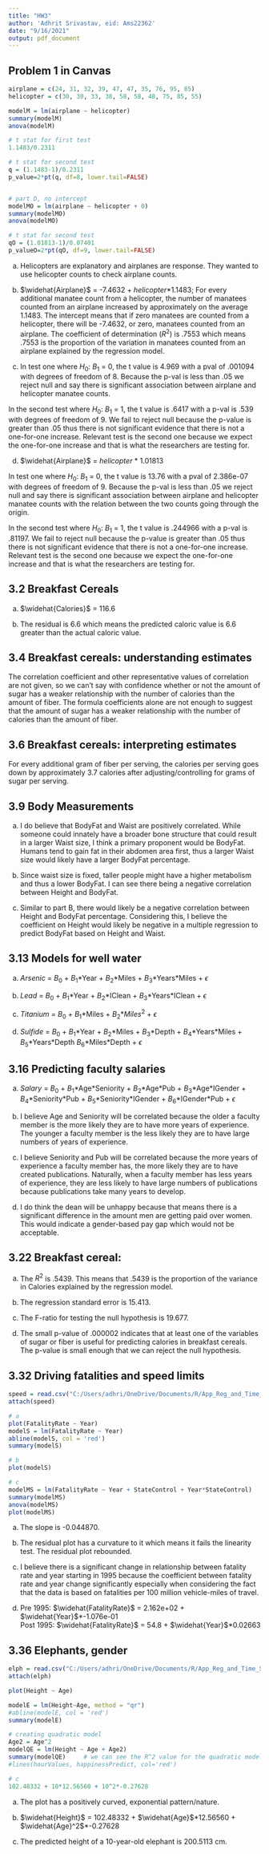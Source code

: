 ```yaml
---
title: "HW3"
author: 'Adhrit Srivastav, eid: Ams22362'
date: "9/16/2021"
output: pdf_document
---
```


## Problem 1 in Canvas
```r
airplane = c(24, 31, 32, 39, 47, 47, 35, 76, 95, 85)
helicopter = c(30, 30, 33, 38, 58, 58, 48, 75, 85, 55)

modelM = lm(airplane ~ helicopter)
summary(modelM)
anova(modelM)

# t stat for first test
1.1483/0.2311

# t stat for second test
q = (1.1483-1)/0.2311
p_value=2*pt(q, df=8, lower.tail=FALSE)


# part D, no intercept
modelMO = lm(airplane ~ helicopter + 0)
summary(modelMO)
anova(modelMO)

# t stat for second test
qO = (1.01813-1)/0.07401
p_valueO=2*pt(qO, df=9, lower.tail=FALSE)

```
a) Helicopters are explanatory and airplanes are response. They wanted to use helicopter counts to check airplane counts.

b) $\widehat{Airplane}$ = -7.4632 + ${helicopter}$\*1.1483; For every additional manatee count from a helicopter, the number of manatees counted from an airplane increased by approximately on the average 1.1483. The intercept means that if zero manatees are counted from a helicopter, there will be -7.4632, or zero, manatees counted from an airplane. The coefficient of determination (${R}^2$) is .7553 which means .7553 is the proportion of the variation in manatees counted from an airplane explained by the regression model.

c) In test one where ${H}_0$: ${B}_{1}$ = 0, the t value is 4.969 with a pval of .001094 with degrees of freedom of 8. Because the p-val is less than .05 we reject null and say there is significant association between airplane and helicopter manatee counts. 

\setlength\parindent{24pt} In the second test where ${H}_0$: ${B}_{1}$ = 1, the t value is .6417 with a p-val is .539 with degrees of freedom of 9. We fail to reject null because the p-value is greater than .05 thus there is not significant evidence that there is not a one-for-one increase. Relevant test is the second one because we expect the one-for-one increase and that is what the researchers are testing for.\par


d) $\widehat{Airplane}$ = ${helicopter}$ * 1.01813

\indent In test one where ${H}_0$: ${B}_{1}$ = 0, the t value is 13.76 with a pval of 2.386e-07  with degrees of freedom of 9. Because the p-val is less than .05 we reject null and say there is significant association between airplane and helicopter manatee counts with the relation between the two counts going through the origin. 

\indent In the second test where ${H}_0$: ${B}_{1}$ = 1, the t value is .244966 with a p-val is .81197. We fail to reject null because the p-value is greater than .05 thus there is not significant evidence that there is not a one-for-one increase. Relevant test is the second one because we expect the one-for-one increase and that is what the researchers are testing for.


## 3.2 Breakfast Cereals

a) $\widehat{Calories}$ = 116.6

b) The residual is 6.6 which means the predicted caloric value is 6.6 greater than the actual caloric value.


## 3.4 Breakfast cereals: understanding estimates

The correlation coefficient and other representative values of correlation are not given, so we can't say with confidence whether or not the amount of sugar has a weaker relationship with the number of calories than the amount of fiber. The formula coefficients alone are not enough to suggest that the amount of sugar has a weaker relationship with the number of calories than the amount of fiber.


## 3.6 Breakfast cereals: interpreting estimates

For every additional gram of fiber per serving, the calories per serving goes down by approximately 3.7 calories after adjusting/controlling for grams of sugar per serving.


## 3.9 Body Measurements

a) I do believe that BodyFat and Waist are positively correlated. While someone could innately have a broader bone structure that could result in a larger Waist size, I think a primary proponent would be BodyFat. Humans tend to gain fat in their abdomen area first, thus a larger Waist size would likely have a larger BodyFat percentage.

b) Since waist size is fixed, taller people might have a higher metabolism and thus a lower BodyFat. I can see there being a negative correlation between Height and BodyFat.

c) Similar to part B, there would likely be a negative correlation between Height and BodyFat percentage. Considering this, I believe the coefficient on Height would likely be negative in a multiple regression to predict BodyFat based on Height and Waist.


## 3.13 Models for well water
a) ${Arsenic}$ = ${B}_{0}$ + ${B}_{1}$\*Year + ${B}_{2}$\*Miles + ${B}_{3}$\*Years*Miles + $\epsilon$

b) ${Lead}$ = ${B}_{0}$ + ${B}_{1}$\*Year + ${B}_{2}$\*IClean + ${B}_{3}$\*Years*IClean + $\epsilon$

c) ${Titanium}$ = ${B}_{0}$ + ${B}_{1}$\*Miles + ${B}_{2}$*${Miles}^2$ + $\epsilon$

d) ${Sulfide}$ = ${B}_{0}$ + ${B}_{1}$\*Year + ${B}_{2}$\*Miles + ${B}_{3}$\*Depth + ${B}_{4}$\*Years\*Miles + ${B}_{5}$\*Years\*Depth ${B}_{6}$\*Miles\*Depth + $\epsilon$


## 3.16 Predicting faculty salaries

a) ${Salary}$ = ${B}_{0}$ + ${B}_{1}$\*Age\*Seniority + ${B}_{2}$\*Age\*Pub + ${B}_{3}$\*Age\*IGender + ${B}_{4}$\*Seniority\*Pub + ${B}_{5}$\*Seniority\*IGender + ${B}_{6}$\*IGender\*Pub + $\epsilon$

b) I believe Age and Seniority will be correlated because the older a faculty member is the more likely they are to have more years of experience. The younger a faculty member is the less likely they are to have large numbers of years of experience.

c) I believe Seniority and Pub will be correlated because the more years of experience a faculty member has, the more likely they are to have created publications. Naturally, when a faculty member has less years of experience, they are less likely to have large numbers of publications because publications take many years to develop.

d) I do think the dean will be unhappy because that means there is a significant difference in the amount men are getting paid over women. This would indicate a gender-based pay gap which would not be acceptable.


## 3.22 Breakfast cereal:

a) The ${R}^2$ is .5439. This means that .5439 is the proportion of the variance in Calories explained by the regression model.

b) The regression standard error is 15.413.

c) The F-ratio for testing the null hypothesis is 19.677.

d) The small p-value of .000002 indicates that at least one of the variables of sugar or fiber is useful for predicting calories in breakfast cereals. The p-value is small enough that we can reject the null hypothesis.


## 3.32 Driving fatalities and speed limits
```r
speed = read.csv("C:/Users/adhri/OneDrive/Documents/R/App_Reg_and_Time_Series/chpt3/datasets/Speed.csv")
attach(speed)

# a
plot(FatalityRate ~ Year)
modelS = lm(FatalityRate ~ Year)
abline(modelS, col = 'red')
summary(modelS)

# b
plot(modelS)

# c
modelMS = lm(FatalityRate ~ Year + StateControl + Year*StateControl)
summary(modelMS)
anova(modelMS)
plot(modelMS)

```

a) The slope is -0.044870.

b) The residual plot has a curvature to it which means it fails the linearity test. The residual plot rebounded.

c) I believe there is a significant change in relationship between fatality rate and year starting in 1995 because the coefficient between fatality rate and year change significantly especially when considering the fact that the data is based on fatalities per 100 million vehicle-miles of travel.

d) Pre 1995: $\widehat{FatalityRate}$ = 2.162e+02 + $\widehat{Year}$\*-1.076e-01\       
Post 1995: $\widehat{FatalityRate}$ = 54.8 + $\widehat{Year}$\*0.02663

## 3.36 Elephants, gender
```r
elph = read.csv("C:/Users/adhri/OneDrive/Documents/R/App_Reg_and_Time_Series/chpt3/datasets/ElephantsMF.csv")
attach(elph)

plot(Height ~ Age)

modelE = lm(Height~Age, method = "qr")
#abline(modelE, col = 'red')
summary(modelE)

# creating quadratic model
Age2 = Age^2
modelQE = lm(Height ~ Age + Age2)
summary(modelQE)     # we can see the R^2 value for the quadratic model is .85 whereas basic linear model is only .69. There is clear improvement
#lines(hourValues, happinessPredict, col='red')

# c
102.48332 + 10*12.56560 + 10^2*-0.27628

```

a) The plot has a positively curved, exponential pattern/nature.

b) $\widehat{Height}$ = 102.48332 + $\widehat{Age}$\*12.56560 + $\widehat{Age}^2$*-0.27628

c) The predicted height of a 10-year-old elephant is 200.5113 cm.
